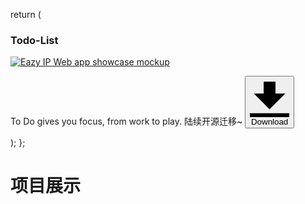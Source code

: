 
  return (
    <div className="flex flex-wrap justify-center gap-12 container mx-auto bg-gray-50">
      <div className="w-[360px] h-[640px] py-8 px-1">
        <div className="relative flex flex-col justify-center items-center w-[300px] h-[420px] mx-auto p-2 bg-slate-50 border-slate-900 text-slate-50 shadow-lg rounded-3xl hover:shadow-xl">
          <h3 className="flex-none absolute -top-5 -left-5 w-32 p-2 bg-slate-800 rounded-3xl text-xl font-merriweather text-center">
            Todo-List
          </h3>
          <a
            href="https://eazyip.github.io/"
            target="__blank"
            className="block flex-auto w-full mx-auto p-2 md:mx-auto hover:rotate-2 transition ease-in-out delay-75 duration-150">
            <img
              src="https://imgur.com/iUzX7FD.png"
              alt="Eazy IP Web app showcase mockup"
              className="object-fill"
            />
          </a>
          <p className=" flex-auto  w-[300px] p-2 bg-inherit border-slate-900 text-slate-900 ">
            To Do gives you focus, from work to play. 陆续开源迁移~
            <button className="my-2 mx-auto block bg-grey-light hover:bg-grey text-grey-darkest font-bold py-2 px-4 rounded ">
              <svg
                className="w-4 h-4 mr-2"
                xmlns="http://www.w3.org/2000/svg"
                viewBox="0 0 20 20">
                <path d="M13 8V2H7v6H2l8 8 8-8h-5zM0 18h20v2H0v-2z" />
              </svg>
              <span>Download</span>
            </button>
          </p>
        </div>
      </div>
    </div>
  );
};

# 项目展示

<Menu />
